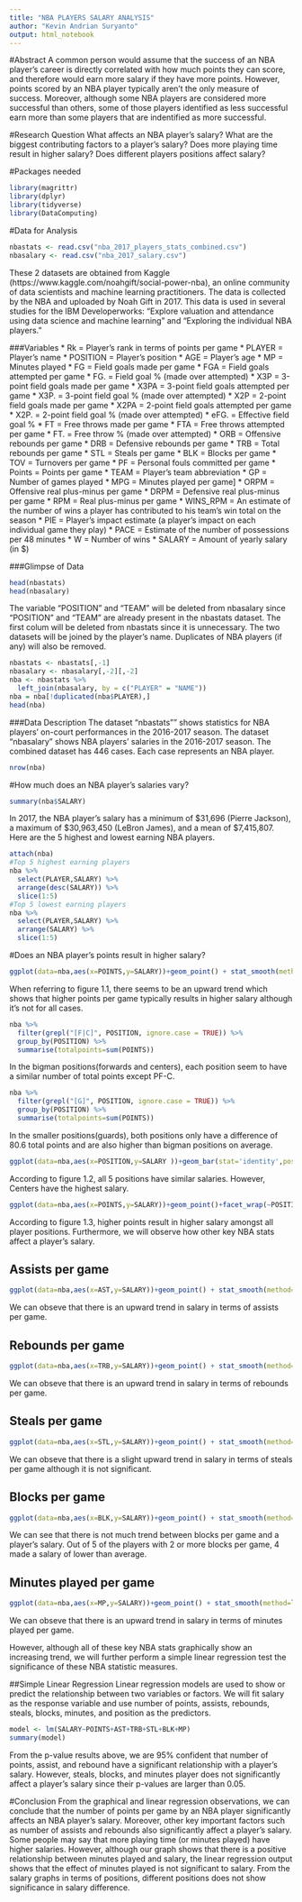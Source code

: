```yaml
---
title: "NBA PLAYERS SALARY ANALYSIS"
author: "Kevin Andrian Suryanto"
output: html_notebook
---
```


#Abstract
A common person would assume that the success of an NBA player's career is directly correlated with how much points they can score, and therefore would earn more salary if they have more points. However, points scored by an NBA player typically aren't the only measure of success. Moreover, although some NBA players are considered more successful than others, some of those players identified as less successful earn more than some players that are indentified as more successful.

#Research Question
What affects an NBA player's salary? What are the biggest contributing factors to a player's salary? Does more playing time result in higher salary? Does different players positions affect salary?

#Packages needed
```r
library(magrittr)
library(dplyr)
library(tidyverse)
library(DataComputing)
```

#Data for Analysis
```r
nbastats <- read.csv("nba_2017_players_stats_combined.csv")
nbasalary <- read.csv("nba_2017_salary.csv")
```
These 2 datasets are obtained from Kaggle (https://www.kaggle.com/noahgift/social-power-nba), an online community of data scientists and machine learning practitioners. The data is collected by the NBA and uploaded by Noah Gift in 2017. This data is used in several studies for the IBM Developerworks: "Explore valuation and attendance using data science and machine learning" and "Exploring the individual NBA players."

###Variables
* Rk = Player's rank in terms of points per game
* PLAYER = Player's name
* POSITION = Player's position
* AGE = Player's age
* MP = Minutes played
* FG = Field goals made per game
* FGA = Field goals attempted per game
* FG. = Field goal % (made over attempted)
* X3P = 3-point field goals made per game
* X3PA = 3-point field goals attempted per game
* X3P. = 3-point field goal % (made over attempted)
* X2P = 2-point field goals made per game
* X2PA = 2-point field goals attempted per game
* X2P. = 2-point field goal % (made over attempted)
* eFG. = Effective field goal %
* FT = Free throws made per game
* FTA = Free throws attempted per game
* FT. = Free throw % (made over attempted)
* ORB = Offensive rebounds per game
* DRB = Defensive rebounds per game
* TRB = Total rebounds per game
* STL = Steals per game
* BLK = Blocks per game
* TOV = Turnovers per game
* PF = Personal fouls committed per game
* Points = Points per game
* TEAM = Player's team abbreviation
* GP = Number of games played
* MPG = Minutes played per game]
* ORPM = Offensive real plus-minus per game
* DRPM = Defensive real plus-minus per game
* RPM = Real plus-minus per game
* WINS_RPM = An estimate of the number of wins a player has contributed to his team's win total on the season
* PIE = Player's impact estimate (a player's impact on each individual game they play)
* PACE = Estimate of the number of possessions per 48 minutes
* W = Number of wins
* SALARY = Amount of yearly salary (in $)

###Glimpse of Data
```r
head(nbastats)
head(nbasalary)
```
The variable "POSITION" and "TEAM" will be deleted from nbasalary since "POSITION" and "TEAM" are already present in the nbastats dataset. The first colum will be deleted from nbastats since it is unnecessary. The two datasets will be joined by the player's name. Duplicates of NBA players (if any) will also be removed.
```r
nbastats <- nbastats[,-1]
nbasalary <- nbasalary[,-2][,-2]
nba <- nbastats %>%
  left_join(nbasalary, by = c("PLAYER" = "NAME"))
nba = nba[!duplicated(nba$PLAYER),]
head(nba)
```

###Data Description
The dataset "nbastats"" shows statistics for NBA players' on-court performances in the 2016-2017 season. The dataset "nbasalary" shows NBA players' salaries in the 2016-2017 season. The combined dataset has 446 cases. Each case represents an NBA player.
```r
nrow(nba)
```
#How much does an NBA player's salaries vary?
```r
summary(nba$SALARY)
```
In 2017, the NBA player's salary has a minimum of $31,696 (Pierre Jackson), a maximum of $30,963,450 (LeBron James), and a mean of $7,415,807.
Here are the 5 highest and lowest earning NBA players.
```r
attach(nba)
#Top 5 highest earning players
nba %>%
  select(PLAYER,SALARY) %>%
  arrange(desc(SALARY)) %>%
  slice(1:5)
#Top 5 lowest earning players
nba %>%
  select(PLAYER,SALARY) %>%
  arrange(SALARY) %>%
  slice(1:5)
```

#Does an NBA player's points result in higher salary?
```r
ggplot(data=nba,aes(x=POINTS,y=SALARY))+geom_point() + stat_smooth(method=lm) + ggtitle("Salary of NBA players in terms of PPG (figure 1.1)")
```
When referring to figure 1.1, there seems to be an upward trend which shows that higher points per game typically results in higher salary although it's not for all cases.
```r
nba %>% 
  filter(grepl("[F|C]", POSITION, ignore.case = TRUE)) %>%
  group_by(POSITION) %>%
  summarise(totalpoints=sum(POINTS))
```
In the bigman positions(forwards and centers), each position seem to have a similar number of total points except PF-C.
```r
nba %>% 
  filter(grepl("[G]", POSITION, ignore.case = TRUE)) %>%
  group_by(POSITION) %>%
  summarise(totalpoints=sum(POINTS))
```
In the smaller positions(guards), both positions only have a difference of 80.6 total points and are also higher than bigman positions on average.
```r
ggplot(data=nba,aes(x=POSITION,y=SALARY ))+geom_bar(stat='identity',position='stack', width=.9)+ ggtitle("Salary of NBA players in terms of PPG per position (figure 1.2)")  
```
According to figure 1.2, all 5 positions have similar salaries. However, Centers have the highest salary.
```r
ggplot(data=nba,aes(x=POINTS,y=SALARY))+geom_point()+facet_wrap(~POSITION,ncol=4) + stat_smooth(method=lm) + ggtitle("Salary of NBA players in terms of PPG per position (figure 1.3)") 
```
According to figure 1.3, higher points result in higher salary amongst all player positions. Furthermore, we will observe how other key NBA stats affect a player's salary.

## Assists per game
```r
ggplot(data=nba,aes(x=AST,y=SALARY))+geom_point() + stat_smooth(method=lm) + ggtitle("Salary of NBA players in terms of APG (figure 2.1)")
```
We can obseve that there is an upward trend in salary in terms of assists per game.

## Rebounds per game
```r
ggplot(data=nba,aes(x=TRB,y=SALARY))+geom_point() + stat_smooth(method=lm) + ggtitle("Salary of NBA players in terms of RPG (figure 2.2)")
```
We can obseve that there is an upward trend in salary in terms of rebounds per game.

## Steals per game
```r
ggplot(data=nba,aes(x=STL,y=SALARY))+geom_point() + stat_smooth(method=lm) + ggtitle("Salary of NBA players in terms of SPG (figure 2.3)")
```
We can obseve that there is a slight upward trend in salary in terms of steals per game although it is not significant.

## Blocks per game
```r
ggplot(data=nba,aes(x=BLK,y=SALARY))+geom_point() + stat_smooth(method=lm) + ggtitle("Salary of NBA players in terms of BPG (figure 2.4)")
```
We can see that there is not much trend between blocks per game and a player's salary. Out of 5 of the players with 2 or more blocks per game, 4 made a salary of lower than average.

## Minutes played per game
```r
ggplot(data=nba,aes(x=MP,y=SALARY))+geom_point() + stat_smooth(method=lm) + ggtitle("Salary of NBA players in terms of MPG (figure 2.5)")
```
We can obseve that there is an upward trend in salary in terms of minutes played per game.

However, although all of these key NBA stats graphically show an increasing trend, we will further perform a simple linear regression test the significance of these NBA statistic measures.

##Simple Linear Regression
Linear regression models are used to show or predict the relationship between two variables or factors. We will fit salary as the response variable and use number of points, assists, rebounds, steals, blocks, minutes, and position as the predictors.
```r
model <- lm(SALARY~POINTS+AST+TRB+STL+BLK+MP)
summary(model)
```
From the p-value results above, we are 95% confident that number of points, assist, and rebound have a significant relationship with a player's salary. However, steals, blocks, and minutes player does not significantly affect a player's salary since their p-values are larger than 0.05.

#Conclusion
From the graphical and linear regression observations, we can conclude that the number of points per game by an NBA player significantly affects an NBA player's salary. Moreover, other key important factors such as number of assists and rebounds also significantly affect a player's salary. Some people may say that more playing time (or minutes played) have higher salaries. However, although our graph shows that there is a positive relationship between minutes played and salary, the linear regression output shows that the effect of minutes played is not significant to salary. From the salary graphs in terms of positions, different positions does not show significance in salary difference. 
